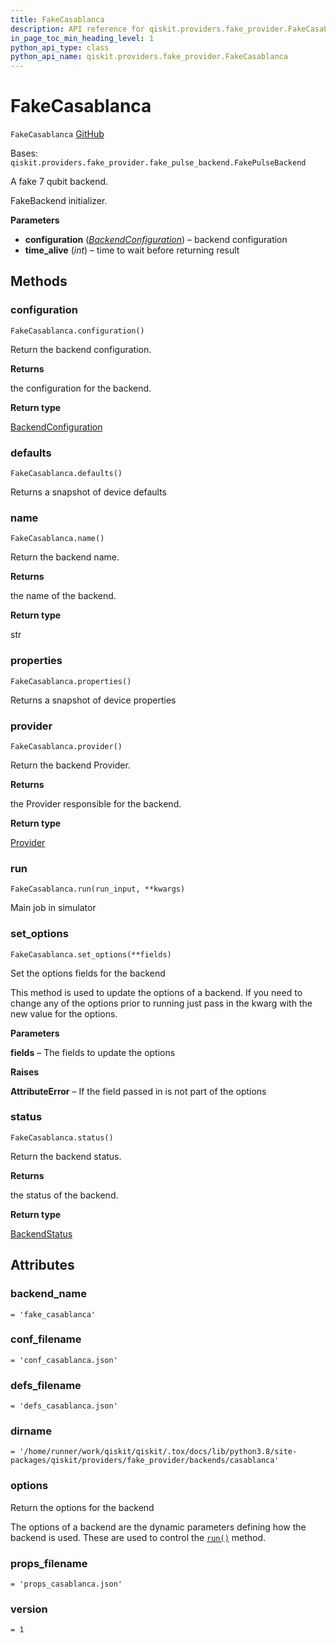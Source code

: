 ```yaml
---
title: FakeCasablanca
description: API reference for qiskit.providers.fake_provider.FakeCasablanca
in_page_toc_min_heading_level: 1
python_api_type: class
python_api_name: qiskit.providers.fake_provider.FakeCasablanca
---
```


# FakeCasablanca

<span id="qiskit.providers.fake_provider.FakeCasablanca" />

`FakeCasablanca` [GitHub](https://github.com/qiskit/qiskit/tree/stable/0.22/qiskit/providers/fake_provider/backends/casablanca/fake_casablanca.py "view source code")

Bases: `qiskit.providers.fake_provider.fake_pulse_backend.FakePulseBackend`

A fake 7 qubit backend.

FakeBackend initializer.

**Parameters**

*   **configuration** ([*BackendConfiguration*](qiskit.providers.models.BackendConfiguration "qiskit.providers.models.BackendConfiguration")) – backend configuration
*   **time\_alive** (*int*) – time to wait before returning result

## Methods

### configuration

<span id="qiskit.providers.fake_provider.FakeCasablanca.configuration" />

`FakeCasablanca.configuration()`

Return the backend configuration.

**Returns**

the configuration for the backend.

**Return type**

[BackendConfiguration](qiskit.providers.models.BackendConfiguration "qiskit.providers.models.BackendConfiguration")

### defaults

<span id="qiskit.providers.fake_provider.FakeCasablanca.defaults" />

`FakeCasablanca.defaults()`

Returns a snapshot of device defaults

### name

<span id="qiskit.providers.fake_provider.FakeCasablanca.name" />

`FakeCasablanca.name()`

Return the backend name.

**Returns**

the name of the backend.

**Return type**

str

### properties

<span id="qiskit.providers.fake_provider.FakeCasablanca.properties" />

`FakeCasablanca.properties()`

Returns a snapshot of device properties

### provider

<span id="qiskit.providers.fake_provider.FakeCasablanca.provider" />

`FakeCasablanca.provider()`

Return the backend Provider.

**Returns**

the Provider responsible for the backend.

**Return type**

[Provider](qiskit.providers.Provider "qiskit.providers.Provider")

### run

<span id="qiskit.providers.fake_provider.FakeCasablanca.run" />

`FakeCasablanca.run(run_input, **kwargs)`

Main job in simulator

### set\_options

<span id="qiskit.providers.fake_provider.FakeCasablanca.set_options" />

`FakeCasablanca.set_options(**fields)`

Set the options fields for the backend

This method is used to update the options of a backend. If you need to change any of the options prior to running just pass in the kwarg with the new value for the options.

**Parameters**

**fields** – The fields to update the options

**Raises**

**AttributeError** – If the field passed in is not part of the options

### status

<span id="qiskit.providers.fake_provider.FakeCasablanca.status" />

`FakeCasablanca.status()`

Return the backend status.

**Returns**

the status of the backend.

**Return type**

[BackendStatus](qiskit.providers.models.BackendStatus "qiskit.providers.models.BackendStatus")

## Attributes

<span id="qiskit.providers.fake_provider.FakeCasablanca.backend_name" />

### backend\_name

`= 'fake_casablanca'`

<span id="qiskit.providers.fake_provider.FakeCasablanca.conf_filename" />

### conf\_filename

`= 'conf_casablanca.json'`

<span id="qiskit.providers.fake_provider.FakeCasablanca.defs_filename" />

### defs\_filename

`= 'defs_casablanca.json'`

<span id="qiskit.providers.fake_provider.FakeCasablanca.dirname" />

### dirname

`= '/home/runner/work/qiskit/qiskit/.tox/docs/lib/python3.8/site-packages/qiskit/providers/fake_provider/backends/casablanca'`

<span id="qiskit.providers.fake_provider.FakeCasablanca.options" />

### options

Return the options for the backend

The options of a backend are the dynamic parameters defining how the backend is used. These are used to control the [`run()`](qiskit.providers.fake_provider.FakeCasablanca#run "qiskit.providers.fake_provider.FakeCasablanca.run") method.

<span id="qiskit.providers.fake_provider.FakeCasablanca.props_filename" />

### props\_filename

`= 'props_casablanca.json'`

<span id="qiskit.providers.fake_provider.FakeCasablanca.version" />

### version

`= 1`

